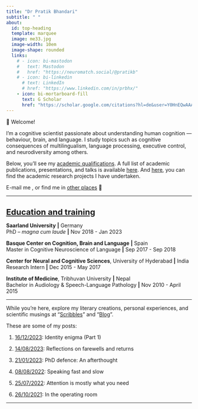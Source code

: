 ```yaml
---
title: "Dr Pratik Bhandari"
subtitle: " "
about:
  id: top-heading
  template: marquee
  image: me33.jpg
  image-width: 10em
  image-shape: rounded
  links:
    # - icon: bi-mastodon
    #   text: Mastodon
    #   href: "https://neuromatch.social/@pratikb"
    # - icon: bi-linkedin
      # text: LinkedIn
      # href: "https://www.linkedin.com/in/prbhx/"
    - icon: bi-mortarboard-fill
      text: G Scholar
      href: "https://scholar.google.com/citations?hl=de&user=Y0HnEQwAAAAJ&view_op=list_works&sortby=pubdate"
---
```


<!-- :::{#intro} -->
<!-- <i><b>Helping people understand and be understood</b></i> -->

🙏 Welcome! <!-- <i class="bi bi-arrow-right-circle-fill"></i> -->

I'm a cognitive scientist passionate about understanding human cognition --- behaviour, brain, and language.
I study topics such as cognitive consequences of multilingualism, language processing, executive control, and neurodiversity among others.

<!-- [Here](./contents/projects/index.html) is a non-exhaustive list of my research programs,
and [here](https://scholar.google.com/citations?user=Y0HnEQwAAAAJ&hl=en&oi=ao) you can find my publications. -->
Below, you'll see my <a href="#education-section">academic qualifications</a>.
A full list of academic publications, presentations, and talks is available [here](https://mfr.de-1.osf.io/render?url=https://osf.io/download/68j3m/?direct%26mode=render).
And [here](./contents/projects/index.html), you can find the academic research projects I have undertaken.

<!-- ::: -->

E-mail me <a href="mailto:work@pratikb.com"><span class="bi bi-envelope-at-fill"></span></a>, or find me in [other places](./contents/contact.html) 🙂 

***

<u><h1 id="education-section" style="text-align: left; font-size: 22px;">Education and training</h1></u>

**Saarland University** **|** Germany\
PhD -- *magna cum laude* **|** Nov 2018 - Jan 2023\

**Basque Center on Cognition, Brain and Language** **|** Spain\
Master in Cognitive Neuroscience of Language **|** Sep 2017 - Sep 2018\

**Center for Neural and Cognitive Sciences**, University of Hyderabad **|** India\
Research Intern **|** Dec 2015 - May 2017\

**Institute of Medicine**, Tribhuvan University **|** Nepal\
Bachelor in Audiology & Speech-Language Pathology **|** Nov 2010 - April 2015

<!-- 
<u><h1 style="text-align: left; font-size: 22px;">Selected publications</h1></u>

**Bhandari, P** (2022). Interaction of top-down and bottom-up processes in spoken language comprehension. [Doctoral dissertation, Saarland University]. *Saarländische Universitäts-und Landesbibliothek*. doi:10.22028/D291-38594. [[html](https://pratik-bhandari.github.io/contents/html-phd/index.html/)]

**Bhandari, P.**, Demberg, V., & Kray, J. (2022). Predictability effects in degraded speech comprehension are reduced as a function of attention. *Language and Cognition, 14*(4), 534-551. [[html](https://doi.org/10.1017/langcog.2022.16)][[pdf](https://mfr.osf.io/render?url=https%3A%2F%2Fosf.io%2Fdownload%2Ftdvhs%2F%3Fdirect%3D%26mode%3Drender)]

**Bhandari, P.**, Prasad, S., & Mishra, R.K. (2020). High proficient bilinguals bring in higher executive control when encountering diverse interlocutors. *Journal of Cultural Cognitive Science. 4*(2), 201-215. [[html](https://doi.org/10.1007/s41809-020-00060-7)] [[pdf](https://mfr.osf.io/render?url=https%3A%2F%2Fosf.io%2Fdownload%2Ffm8da%2F%3Fdirect%3D%26mode%3Drender)]

**Bhandari, P.**, & Khanal, P. (2016). Pride in autistic diversity: against treatment or for inclusion? *The Lancet, 388*(10059), 24477. [[html](https://doi.org/10.1016/S0140-6736(16)32176-6)]
-->

<!-- <p style="font-size: 20px;">Please find all publications and presentations <a href="https://sites.google.com/view/pratik-bhandari/publications">here</a></p> -->

***
While you're here, explore my literary creations, personal experiences, and scientific musings at "[Scribbles](./contents/literature/index.html)" and "[Blog](./contents/blog/index.html)".

These are some of my posts:

<!-- 1. [13/03/2023](./contents/blog/posts/2023-03-13_nepal-iq-myth/index.html): The danger and false promise of IQ -->
    
1. [16/12/2023](./contents/blog/posts/2023-12-16_movie-primer/index.html): 	Identity enigma (Part 1)
        
1. [14/08/2023](./contents/blog/posts/2023-08-14_live-n-leave/index.html): Reflections on farewells and returns
    
2. [21/01/2023](./contents/blog/posts/2023-01-21_phd-afterthought/index.html): PhD defence: An afterthought
    
3. [08/08/2022](./contents/blog/posts/2022-08-08_speech-rate/index.html): Speaking fast and slow
    
4. [25/07/2022](./contents/blog/posts/2022-07-25_attention-prediction/index.html): Attention is mostly what you need
    
5. [26/10/2021](./contents/literature/posts/2021-10-26-operation-room/index.html): In the operating room

***
<a rel="me" href="https://neuromatch.social/@pratikb"></a>
